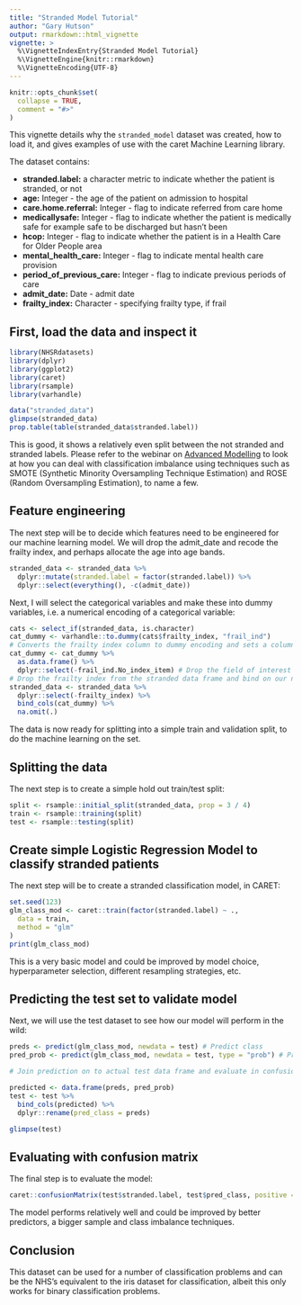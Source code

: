 ```yaml
---
title: "Stranded Model Tutorial"
author: "Gary Hutson"
output: rmarkdown::html_vignette
vignette: >
  %\VignetteIndexEntry{Stranded Model Tutorial}
  %\VignetteEngine{knitr::rmarkdown}
  %\VignetteEncoding{UTF-8}
---
```


```r
knitr::opts_chunk$set(
  collapse = TRUE,
  comment = "#>"
)
```

This vignette details why the `stranded_model` dataset was created, how to load it, and gives examples of use with the caret Machine Learning library.

The dataset contains:

- __stranded.label:__ a character metric to indicate whether the patient is stranded, or not
- __age:__ Integer - the age of the patient on admission to hospital
- __care.home.referral:__ Integer - flag to indicate referred from care home
- __medicallysafe:__ Integer - flag to indicate whether the patient is medically safe for example safe to be discharged but hasn't been
- __hcop:__ Integer - flag to indicate whether the patient is in a Health Care for Older People area
- __mental_health_care:__ Integer - flag to indicate mental health care provision
- __period_of_previous_care:__ Integer - flag to indicate previous periods of care
- __admit_date:__ Date - admit date
- __frailty_index:__ Character - specifying frailty type, if frail

## First, load the data and inspect it

```r
library(NHSRdatasets)
library(dplyr)
library(ggplot2)
library(caret)
library(rsample)
library(varhandle)

data("stranded_data")
glimpse(stranded_data)
prop.table(table(stranded_data$stranded.label))
```

This is good, it shows a relatively even split between the not stranded and stranded labels. Please refer to the webinar on [Advanced Modelling](https://www.youtube.com/watch?v=rO40vvKXU-4&t=1360s) to look at how you can deal with classification imbalance using techniques such as SMOTE (Synthetic Minority Oversampling Technique Estimation) and ROSE (Random Oversampling Estimation), to name a few. 

## Feature engineering

The next step will be to decide which features need to be engineered for our machine learning model. We will drop the admit_date and recode the frailty index, and perhaps allocate the age into age bands. 

```r
stranded_data <- stranded_data %>%
  dplyr::mutate(stranded.label = factor(stranded.label)) %>%
  dplyr::select(everything(), -c(admit_date))
```
Next, I will select the categorical variables and make these into dummy variables, i.e. a numerical encoding of a categorical variable:

```r
cats <- select_if(stranded_data, is.character)
cat_dummy <- varhandle::to.dummy(cats$frailty_index, "frail_ind")
# Converts the frailty index column to dummy encoding and sets a column called "frail_ind" prefix
cat_dummy <- cat_dummy %>%
  as.data.frame() %>%
  dplyr::select(-frail_ind.No_index_item) # Drop the field of interest
# Drop the frailty index from the stranded data frame and bind on our new encoding categorical variables
stranded_data <- stranded_data %>%
  dplyr::select(-frailty_index) %>%
  bind_cols(cat_dummy) %>%
  na.omit(.)
```

The data is now ready for splitting into a simple train and validation split, to do the machine learning on the set.

## Splitting the data

The next step is to create a simple hold out train/test split:

```r
split <- rsample::initial_split(stranded_data, prop = 3 / 4)
train <- rsample::training(split)
test <- rsample::testing(split)
```


## Create simple Logistic Regression Model to classify stranded patients

The next step will be to create a stranded classification model, in CARET:

```r
set.seed(123)
glm_class_mod <- caret::train(factor(stranded.label) ~ .,
  data = train,
  method = "glm"
)
print(glm_class_mod)
```

This is a very basic model and could be improved by model choice, hyperparameter selection, different resampling strategies, etc.


## Predicting the test set to validate model

Next, we will use the test dataset to see how our model will perform in the wild:

```r
preds <- predict(glm_class_mod, newdata = test) # Predict class
pred_prob <- predict(glm_class_mod, newdata = test, type = "prob") # Predict probs

# Join prediction on to actual test data frame and evaluate in confusion matrix

predicted <- data.frame(preds, pred_prob)
test <- test %>%
  bind_cols(predicted) %>%
  dplyr::rename(pred_class = preds)

glimpse(test)
```

## Evaluating with confusion matrix

The final step is to evaluate the model:

```r
caret::confusionMatrix(test$stranded.label, test$pred_class, positive = "Stranded")
```

The model performs relatively well and could be improved by better predictors, a bigger sample and class imbalance techniques. 

## Conclusion

This dataset can be used for a number of classification problems and can be the NHS's equivalent to the iris dataset for classification, albeit this only works for binary classification problems. 
